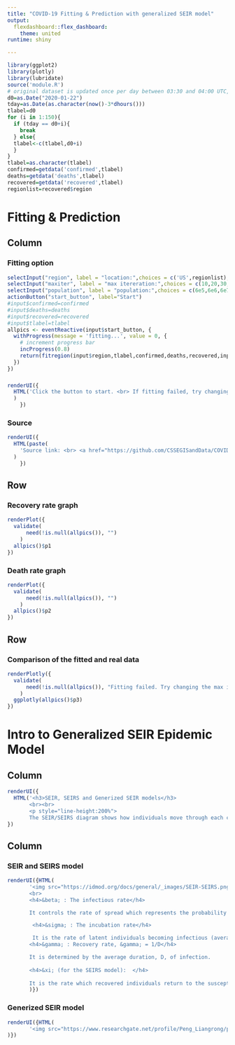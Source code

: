```yaml
---
title: "COVID-19 Fitting & Prediction with generalized SEIR model"
output: 
  flexdashboard::flex_dashboard:
    theme: united
runtime: shiny

---
```


```r
library(ggplot2)
library(plotly)
library(lubridate)
source('module.R')
# original dataset is updated once per day between 03:30 and 04:00 UTC, so this code could be down everyday midnight
d0=as.Date("2020-01-22")
tday=as.Date(as.character(now()-3*dhours()))
tlabel=d0
for (i in 1:150){
  if (tday == d0+i){
    break
  } else{
  tlabel<-c(tlabel,d0+i)
  }
}
tlabel=as.character(tlabel)
confirmed=getdata('confirmed',tlabel)
deaths=getdata('deaths',tlabel)
recovered=getdata('recovered',tlabel)
regionlist=recovered$region
```

Fitting & Prediction
=====================================  

Column {.sidebar}
-----------------------------------------------------------------------

### Fitting option
```r
selectInput("region", label = "location:",choices = c('US',regionlist), selected = 'US')
selectInput("maxiter", label = "max itereration:",choices = c(10,20,30,40,50), selected = 30)
selectInput("population", label = "population:",choices = c(6e5,6e6,6e7,6e8), selected = 6e6)
actionButton("start_button", label="Start")
#input$confirmed=confirmed
#input$deaths=deaths
#input$recovered=recovered
#input$tlabel=tlabel
allpics <- eventReactive(input$start_button, {
  withProgress(message = 'fitting...', value = 0, {
    # increment progress bar
    incProgress(0.8)
    return(fitregion(input$region,tlabel,confirmed,deaths,recovered,input$maxiter,input$population))
  })
})
```

### 

```r
renderUI({
  HTML('Click the button to start. <br> If fitting failed, try changing the max iteration or the population. <br> Some region may not have enough data to fit. <br><br><br><br>'
  )
    })

```

### Source
```r
renderUI({
  HTML(paste(
    'Source link: <br> <a href="https://github.com/CSSEGISandData/COVID-19/tree/master/csse_covid_19_data">JHU CSSE COVID-19 Data</a> <br> Update date:  ',Sys.Date(),'')
  )
    })

```

Row {data-width=350}
-------------------------------------

### Recovery rate graph

```r

renderPlot({
  validate(
      need(!is.null(allpics()), "")
    )
  allpics()$p1
})
```

### Death rate graph
```r
renderPlot({
  validate(
      need(!is.null(allpics()), "")
    )
  allpics()$p2
})
```


Row {data-width=650}
-------------------------------------

### Comparison of the fitted and real data
```r
renderPlotly({
  validate(
      need(!is.null(allpics()), "Fitting failed. Try changing the max iteration or the population.")
    )
  ggplotly(allpics()$p3)
})
```

Intro to Generalized SEIR Epidemic Model
=====================================  
Column {.sidebar data-width=300}
-----------------------------------------------------------------------
```r
renderUI({
  HTML('<h3>SEIR, SEIRS and Generized SEIR models</h3> 
       <br><br>
       <p style="line-height:200%">
       The SEIR/SEIRS diagram shows how individuals move through each compartment in the model. The dashed line shows how the SEIR model becomes an SEIRS (Susceptible - Exposed - Infectious - Recovered - Susceptible) model, where recovered people may become susceptible again (recovery does not confer lifelong immunity). For example, rotovirus and malaria are diseases with long incubation durations, and where recovery only confers temporary immunity.</p>')
})

```


Column {}
-----------------------------------------------------------------------
### SEIR and SEIRS model

```r
renderUI({HTML(
       '<img src="https://idmod.org/docs/general/_images/SEIR-SEIRS.png" alt="SEIR and SEIRS model" width="400">
       <br>
       <h4>&beta; : The infectious rate</h4>

       It controls the rate of spread which represents the probability of transmitting disease between a susceptible and an infectious individual. 

        <h4>&sigma; : The incubation rate</h4>

        It is the rate of latent individuals becoming infectious (average duration of incubation is 1/&sigma;).
       <h4>&gamma; : Recovery rate, &gamma; = 1/D</h4>

       It is determined by the average duration, D, of infection. 
       
       <h4>&xi; (for the SEIRS model):  </h4>
       
       It is the rate which recovered individuals return to the susceptible statue due to loss of immunity. '
       )})
```

### Generized SEIR model

```r
renderUI({HTML(
       '<img src="https://www.researchgate.net/profile/Peng_Liangrong/publication/339323999/figure/fig1/AS:859773234860034@1581997321421/The-epidemic-model-for-COVID-19-The-highlighted-part-shows-the-classical-SEIR-model.ppm"  width="600">'
)})
```
